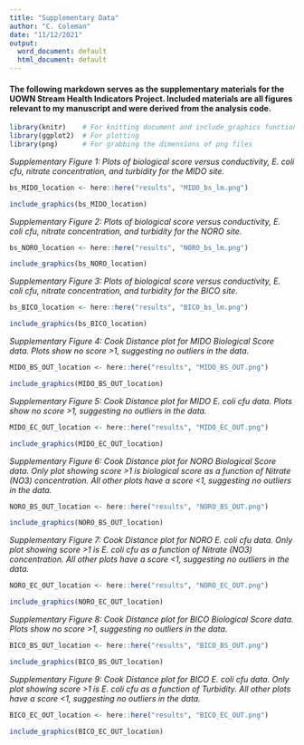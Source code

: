 ```yaml
---
title: "Supplementary Data"
author: "C. Coleman"
date: "11/12/2021"
output:
  word_document: default
  html_document: default
---
```


#### The following markdown serves as the supplementary materials for the UOWN Stream Health Indicators Project. Included materials are all figures relevant to my manuscript and were derived from the analysis code.


```r
library(knitr)    # For knitting document and include_graphics function
library(ggplot2)  # For plotting
library(png)      # For grabbing the dimensions of png files
```

_Supplementary Figure 1: Plots of biological score versus conductivity, E. coli cfu, nitrate concentration, and turbidity for the MIDO site._
```r
bs_MIDO_location <- here::here("results", "MIDO_bs_lm.png")

include_graphics(bs_MIDO_location)
```

_Supplementary Figure 2: Plots of biological score versus conductivity, E. coli cfu, nitrate concentration, and turbidity for the NORO site._
```r
bs_NORO_location <- here::here("results", "NORO_bs_lm.png")

include_graphics(bs_NORO_location)
```

_Supplementary Figure 3: Plots of biological score versus conductivity, E. coli cfu, nitrate concentration, and turbidity for the BICO site._
```r
bs_BICO_location <- here::here("results", "BICO_bs_lm.png")

include_graphics(bs_BICO_location)
```

_Supplementary Figure 4: Cook Distance plot for MIDO Biological Score data. Plots show no score >1, suggesting no outliers in the data._
```r
MIDO_BS_OUT_location <- here::here("results", "MIDO_BS_OUT.png")

include_graphics(MIDO_BS_OUT_location)
```

_Supplementary Figure 5: Cook Distance plot for MIDO E. coli cfu data. Plots show no score >1, suggesting no outliers in the data._
```r
MIDO_EC_OUT_location <- here::here("results", "MIDO_EC_OUT.png")

include_graphics(MIDO_EC_OUT_location)
```

_Supplementary Figure 6: Cook Distance plot for NORO Biological Score data. Only plot showing score >1 is biological score as a function of Nitrate (NO3) concentration. All other plots have a score <1, suggesting no outliers in the data._
```r
NORO_BS_OUT_location <- here::here("results", "NORO_BS_OUT.png")

include_graphics(NORO_BS_OUT_location)
```

_Supplementary Figure 7: Cook Distance plot for NORO E. coli cfu data. Only plot showing score >1 is E. coli cfu as a function of Nitrate (NO3) concentration. All other plots have a score <1, suggesting no outliers in the data._
```r
NORO_EC_OUT_location <- here::here("results", "NORO_EC_OUT.png")

include_graphics(NORO_EC_OUT_location)
```

_Supplementary Figure 8: Cook Distance plot for BICO Biological Score data. Plots show no score >1, suggesting no outliers in the data._
```r
BICO_BS_OUT_location <- here::here("results", "BICO_BS_OUT.png")

include_graphics(BICO_BS_OUT_location)
```

_Supplementary Figure 9: Cook Distance plot for BICO E. coli cfu data. Only plot showing score >1 is E. coli cfu as a function of Turbidity. All other plots have a score <1, suggesting no outliers in the data._
```r
BICO_EC_OUT_location <- here::here("results", "BICO_EC_OUT.png")

include_graphics(BICO_EC_OUT_location)
```




